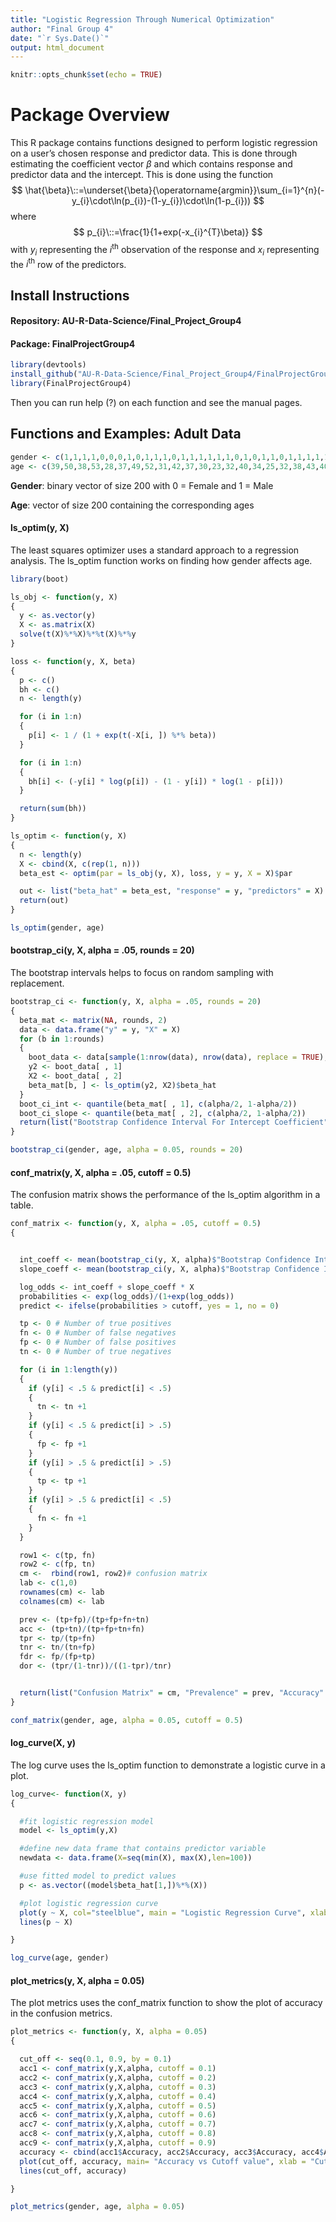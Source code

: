 ```yaml
---
title: "Logistic Regression Through Numerical Optimization"
author: "Final Group 4"
date: "`r Sys.Date()`"
output: html_document
---
```


```r
knitr::opts_chunk$set(echo = TRUE)
```

# Package Overview

This R package contains functions designed to perform logistic regression on a user's chosen response and predictor data. This is done through estimating the coefficient vector $\beta$ and which contains response and predictor data and the intercept. This is done using the function
$$
\hat{\beta}\::=\underset{\beta}{\operatorname{argmin}}\sum_{i=1}^{n}(-y_{i}\cdot\ln(p_{i})-(1-y_{i})\cdot\ln(1-p_{i}))
$$
where
$$
p_{i}\::=\frac{1}{1+exp(-x_{i}^{T}\beta)}
$$
with $y_{i}$ representing the $i^{\text{th}}$ observation of the response and $x_{i}$ representing the $i^{\text{th}}$ row of the predictors.

## Install Instructions
#### Repository: AU-R-Data-Science/Final_Project_Group4
#### Package: FinalProjectGroup4
```r
library(devtools)
install_github("AU-R-Data-Science/Final_Project_Group4/FinalProjectGroup4")
library(FinalProjectGroup4)
```
Then you can run help (?) on each function and see the manual pages.

## Functions and Examples: Adult Data
```r
gender <- c(1,1,1,1,0,0,0,1,0,1,1,1,0,1,1,1,1,1,1,0,1,0,1,1,0,1,1,1,1,1,1,1,1,1,1,1,1,0,1,1,1,1,1,0,1,1,1,0,1,1,0,0,0,1,1,1,1,1,1,1,1,1,1,1,1,1,0,0,1,1,1,0,1,1,1,1,1,1,0,1,1,1,0,1,0,0,1,1,1,0,1,0,0,0,1,1,1,1,0,1,1,1,0,0,1,1,0,1,0,1,1,1,1,0,0,1,1,1,1,1,0,1,1,1,1,0,0,1,1,1,0,0,1,1,0,1,1,0,1,1,1,0,1,0,1,0,1,0,1,0,0,0,0,1,1,1,1,1,1,1,0,0,0,0,1,0,1,1,1,0,1,1,1,1,1,0,1,1,1,1,1,0,1,1,1,1,0,0,0,1,0,1,1,1,1,1,1,0,1,1)
age <- c(39,50,38,53,28,37,49,52,31,42,37,30,23,32,40,34,25,32,38,43,40,54,35,43,59,56,19,54,39,49,23,20,45,30,22,48,21,19,31,48,31,53,24,49,25,57,53,44,41,29,25,18,47,50,47,43,46,35,41,30,30,32,48,42,29,36,28,53,49,25,19,31,29,23,79,27,40,67,18,31,18,52,46,59,44,53,49,33,30,43,57,37,28,30,34,29,48,37,48,32,76,44,47,20,29,32,17,30,31,42,24,38,56,28,36,53,56,49,55,22,21,40,30,29,19,47,20,31,35,39,28,24,38,37,46,38,43,27,20,49,61,27,19,45,70,31,22,36,64,43,47,34,33,21,52,48,23,71,29,42,68,25,44,28,45,36,39,46,18,66,27,28,51,27,28,27,21,34,18,33,44,43,30,40,37,34,41,53,31,58,38,24,41,47,41,23,36,40,35,24)
```
**Gender**: binary vector of size 200 with 0 = Female and 1 = Male

**Age**: vector of size 200 containing the corresponding ages


#### ls_optim(y, X)
The least squares optimizer uses a standard approach to a regression analysis. The ls_optim function works on finding how gender affects age.
```r

library(boot)

ls_obj <- function(y, X)
{
  y <- as.vector(y)
  X <- as.matrix(X)
  solve(t(X)%*%X)%*%t(X)%*%y
}

loss <- function(y, X, beta)
{
  p <- c()
  bh <- c()
  n <- length(y)

  for (i in 1:n)
  {
    p[i] <- 1 / (1 + exp(t(-X[i, ]) %*% beta))
  }

  for (i in 1:n)
  {
    bh[i] <- (-y[i] * log(p[i]) - (1 - y[i]) * log(1 - p[i]))
  }

  return(sum(bh))
}

ls_optim <- function(y, X)
{
  n <- length(y)
  X <- cbind(X, c(rep(1, n)))
  beta_est <- optim(par = ls_obj(y, X), loss, y = y, X = X)$par

  out <- list("beta_hat" = beta_est, "response" = y, "predictors" = X)
  return(out)
}
```

```r

ls_optim(gender, age)

```

#### bootstrap_ci(y, X, alpha = .05, rounds = 20)
The bootstrap intervals helps to focus on random sampling with replacement.
```r

bootstrap_ci <- function(y, X, alpha = .05, rounds = 20)
{
  beta_mat <- matrix(NA, rounds, 2)
  data <- data.frame("y" = y, "X" = X)
  for (b in 1:rounds)
  {
    boot_data <- data[sample(1:nrow(data), nrow(data), replace = TRUE), ]
    y2 <- boot_data[ , 1]
    X2 <- boot_data[ , 2]
    beta_mat[b, ] <- ls_optim(y2, X2)$beta_hat
  }
  boot_ci_int <- quantile(beta_mat[ , 1], c(alpha/2, 1-alpha/2))
  boot_ci_slope <- quantile(beta_mat[ , 2], c(alpha/2, 1-alpha/2))
  return(list("Bootstrap Confidence Interval For Intercept Coefficient"=boot_ci_int, "Bootstrap Confidence Interval For Slope Coefficient"=boot_ci_slope))
}

```
```r

bootstrap_ci(gender, age, alpha = 0.05, rounds = 20)

```


#### conf_matrix(y, X, alpha = .05, cutoff = 0.5)
The confusion matrix shows the performance of the ls_optim algorithm in a table. 
```r

conf_matrix <- function(y, X, alpha = .05, cutoff = 0.5)
{


  int_coeff <- mean(bootstrap_ci(y, X, alpha)$"Bootstrap Confidence Interval For Intercept Coefficient")
  slope_coeff <- mean(bootstrap_ci(y, X, alpha)$"Bootstrap Confidence Interval For Slope Coefficient")

  log_odds <- int_coeff + slope_coeff * X
  probabilities <- exp(log_odds)/(1+exp(log_odds))
  predict <- ifelse(probabilities > cutoff, yes = 1, no = 0)

  tp <- 0 # Number of true positives
  fn <- 0 # Number of false negatives
  fp <- 0 # Number of false positives
  tn <- 0 # Number of true negatives

  for (i in 1:length(y))
  {
    if (y[i] < .5 & predict[i] < .5)
    {
      tn <- tn +1
    }
    if (y[i] < .5 & predict[i] > .5)
    {
      fp <- fp +1
    }
    if (y[i] > .5 & predict[i] > .5)
    {
      tp <- tp +1
    }
    if (y[i] > .5 & predict[i] < .5)
    {
      fn <- fn +1
    }
  }

  row1 <- c(tp, fn)
  row2 <- c(fp, tn)
  cm <-  rbind(row1, row2)# confusion matrix
  lab <- c(1,0)
  rownames(cm) <- lab
  colnames(cm) <- lab

  prev <- (tp+fp)/(tp+fp+fn+tn)
  acc <- (tp+tn)/(tp+fp+tn+fn)
  tpr <- tp/(tp+fn)
  tnr <- tn/(tn+fp)
  fdr <- fp/(fp+tp)
  dor <- (tpr/(1-tnr))/((1-tpr)/tnr)


  return(list("Confusion Matrix" = cm, "Prevalence" = prev, "Accuracy" = acc, "Sensitivity" = tpr, "Specificity" = tnr, "False Discovery Rate" = fdr, "Diagnostic Odds Ratio" = dor))
}

```
```r

conf_matrix(gender, age, alpha = 0.05, cutoff = 0.5)

```

#### log_curve(X, y)
The log curve uses the ls_optim function to demonstrate a logistic curve in a plot.
```r
log_curve<- function(X, y)
{

  #fit logistic regression model
  model <- ls_optim(y,X)

  #define new data frame that contains predictor variable
  newdata <- data.frame(X=seq(min(X), max(X),len=100))

  #use fitted model to predict values
  p <- as.vector((model$beta_hat[1,])%*%(X))

  #plot logistic regression curve
  plot(y ~ X, col="steelblue", main = "Logistic Regression Curve", xlab= "X", ylab = "p")
  lines(p ~ X)

}
```

```r
log_curve(age, gender)
```

#### plot_metrics(y, X, alpha = 0.05)
The plot metrics uses the conf_matrix function to show the plot of accuracy in the confusion metrics. 
```r

plot_metrics <- function(y, X, alpha = 0.05)
{

  cut_off <- seq(0.1, 0.9, by = 0.1)
  acc1 <- conf_matrix(y,X,alpha, cutoff = 0.1)
  acc2 <- conf_matrix(y,X,alpha, cutoff = 0.2)
  acc3 <- conf_matrix(y,X,alpha, cutoff = 0.3)
  acc4 <- conf_matrix(y,X,alpha, cutoff = 0.4)
  acc5 <- conf_matrix(y,X,alpha, cutoff = 0.5)
  acc6 <- conf_matrix(y,X,alpha, cutoff = 0.6)
  acc7 <- conf_matrix(y,X,alpha, cutoff = 0.7)
  acc8 <- conf_matrix(y,X,alpha, cutoff = 0.8)
  acc9 <- conf_matrix(y,X,alpha, cutoff = 0.9)
  accuracy <- cbind(acc1$Accuracy, acc2$Accuracy, acc3$Accuracy, acc4$Accuracy, acc5$Accuracy, acc6$Accuracy, acc7$Accuracy, acc8$Accuracy, acc9$Accuracy)
  plot(cut_off, accuracy, main= "Accuracy vs Cutoff value", xlab = "Cutoff", ylab = "Accuracy")
  lines(cut_off, accuracy)

}

```
```r

plot_metrics(gender, age, alpha = 0.05)

```

